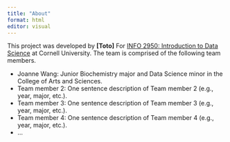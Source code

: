 ```yaml
---
title: "About"
format: html
editor: visual
---
```


This project was developed by **\[Toto\]** For [INFO 2950: Introduction to Data Science](https://info2950.infosci.cornell.edu) at Cornell University. The team is comprised of the following team members.

-   Joanne Wang: Junior Biochemistry major and Data Science minor in the College of Arts and Sciences.
-   Team member 2: One sentence description of Team member 2 (e.g., year, major, etc.).
-   Team member 3: One sentence description of Team member 3 (e.g., year, major, etc.).
-   Team member 4: One sentence description of Team member 4 (e.g., year, major, etc.).
-   ...
